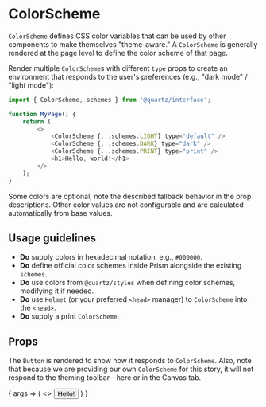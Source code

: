 
<Meta title="ColorScheme" component={ColorScheme} />

# ColorScheme

`ColorScheme` defines CSS color variables that can be used by other components
to make themselves "theme-aware." A `ColorScheme` is generally rendered at the
page level to define the color scheme of that page.

Render multiple `ColorScheme`s with different `type` props to create an
environment that responds to the user's preferences (e.g., "dark mode" /
"light mode"):

```js
import { ColorScheme, schemes } from '@quartz/interface';

function MyPage() {
	return (
		<>
			<ColorScheme {...schemes.LIGHT} type="default" />
			<ColorScheme {...schemes.DARK} type="dark" />
			<ColorScheme {...schemes.PRINT} type="print" />
			<h1>Hello, world!</h1>
		</>
	);
}
```

Some colors are optional; note the described fallback behavior in the prop
descriptions. Other color values are not configurable and are calculated
automatically from base values.

## Usage guidelines

- **Do** supply colors in hexadecimal notation, e.g., `#000000`.
- **Do** define official color schemes inside Prism alongside the existing `schemes`.
- **Do** use colors from `@quartz/styles` when defining color schemes, modifying it if needed.
- **Do** use `Helmet` (or your preferred `<head>` manager) to `ColorScheme` into the `<head>`.
- **Do** supply a print `ColorScheme`.

## Props

The `Button` is rendered to show how it responds to `ColorScheme`. Also, note
that because we are providing our own `ColorScheme` for this story, it will not
respond to the theming toolbar—here or in the Canvas tab.

<Canvas>
	<Story
		args={{
			...schemes.LIGHT,
			type: 'default',
		}}
		name="Default"
	>
		{
			args => (
				<>
					<ColorScheme {...args} />
					<Button>Hello!</Button>
				</>
			)
		}
	</Story>
</Canvas>

<ArgsTable story="Default" />
